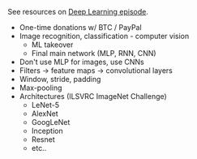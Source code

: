 
See resources on [Deep Learning episode](/mlg/9).

- One-time donations w/ BTC / PayPal
- Image recognition, classification - computer vision
  - ML takeover
  - Final main network (MLP, RNN, CNN)
- Don't use MLP for images, use CNNs
- Filters -> feature maps -> convolutional layers
- Window, stride, padding
- Max-pooling
- Architectures (ILSVRC ImageNet Challenge)
  - LeNet-5
  - AlexNet
  - GoogLeNet
  - Inception
  - Resnet
  - etc..